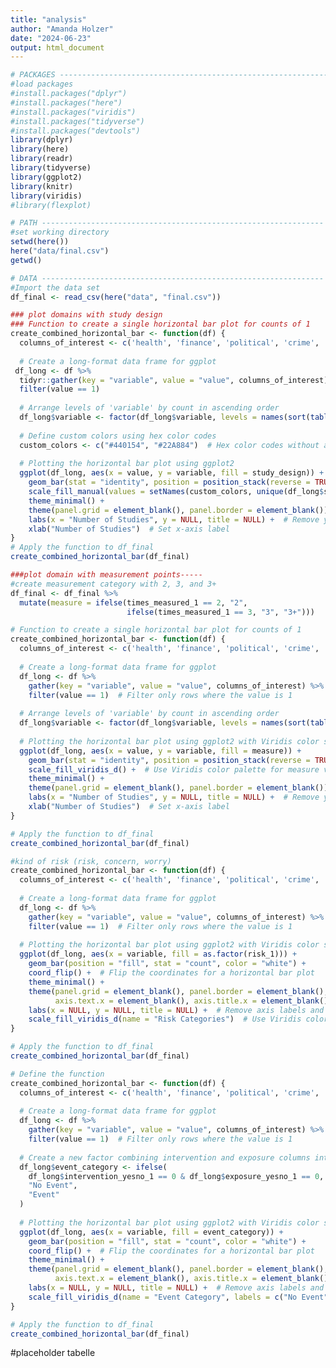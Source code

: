 ```yaml
---
title: "analysis"
author: "Amanda Holzer"
date: "2024-06-23"
output: html_document
---
```


```r
# PACKAGES ---------------------------------------------------------------
#load packages 
#install.packages("dplyr")
#install.packages("here")
#install.packages("viridis")
#install.packages("tidyverse")
#install.packages("devtools")
library(dplyr)
library(here)
library(readr)
library(tidyverse)
library(ggplot2)
library(knitr)
library(viridis)
#library(flexplot)

# PATH ---------------------------------------------------------------
#set working directory
setwd(here())
here("data/final.csv")
getwd()

# DATA ---------------------------------------------------------------
#Import the data set
df_final <- read_csv(here("data", "final.csv"))
```

```r
### plot domains with study design
### Function to create a single horizontal bar plot for counts of 1
create_combined_horizontal_bar <- function(df) {
  columns_of_interest <- c('health', 'finance', 'political', 'crime', 'nature', 'nuclear', 'social')
  
  # Create a long-format data frame for ggplot
 df_long <- df %>%
  tidyr::gather(key = "variable", value = "value", columns_of_interest) %>%
  filter(value == 1)
  
  # Arrange levels of 'variable' by count in ascending order
  df_long$variable <- factor(df_long$variable, levels = names(sort(table(df_long$variable), decreasing = FALSE)))
  
  # Define custom colors using hex color codes
  custom_colors <- c("#440154", "#22A884")  # Hex color codes without alpha
  
  # Plotting the horizontal bar plot using ggplot2
  ggplot(df_long, aes(x = value, y = variable, fill = study_design)) +
    geom_bar(stat = "identity", position = position_stack(reverse = TRUE), color = NA) +  # Reverse the stacking order
    scale_fill_manual(values = setNames(custom_colors, unique(df_long$study_design))) +  # Apply custom colors to study_design levels
    theme_minimal() +
    theme(panel.grid = element_blank(), panel.border = element_blank()) +  # Remove grid lines and borders
    labs(x = "Number of Studies", y = NULL, title = NULL) +  # Remove y-axis label and title
    xlab("Number of Studies")  # Set x-axis label
}
# Apply the function to df_final
create_combined_horizontal_bar(df_final)
```



```r
###plot domain with measurement points-----
#create measurement category with 2, 3, and 3+
df_final <- df_final %>%
  mutate(measure = ifelse(times_measured_1 == 2, "2",
                          ifelse(times_measured_1 == 3, "3", "3+")))

# Function to create a single horizontal bar plot for counts of 1
create_combined_horizontal_bar <- function(df) {
  columns_of_interest <- c('health', 'finance', 'political', 'crime', 'nature', 'nuclear', 'social')
  
  # Create a long-format data frame for ggplot
  df_long <- df %>%
    gather(key = "variable", value = "value", columns_of_interest) %>%
    filter(value == 1)  # Filter only rows where the value is 1
  
  # Arrange levels of 'variable' by count in ascending order
  df_long$variable <- factor(df_long$variable, levels = names(sort(table(df_long$variable), decreasing = FALSE)))
  
  # Plotting the horizontal bar plot using ggplot2 with Viridis color scale
  ggplot(df_long, aes(x = value, y = variable, fill = measure)) +
    geom_bar(stat = "identity", position = position_stack(reverse = TRUE), color = NA) +  # Reverse the stacking order
    scale_fill_viridis_d() +  # Use Viridis color palette for measure variable
    theme_minimal() +
    theme(panel.grid = element_blank(), panel.border = element_blank()) +  # Remove grid lines and borders
    labs(x = "Number of Studies", y = NULL, title = NULL) +  # Remove y-axis label and title
    xlab("Number of Studies")  # Set x-axis label
}

# Apply the function to df_final
create_combined_horizontal_bar(df_final)


```



```r
#kind of risk (risk, concern, worry)
create_combined_horizontal_bar <- function(df) {
  columns_of_interest <- c('health', 'finance', 'political', 'crime', 'nature', 'nuclear', 'social')
  
  # Create a long-format data frame for ggplot
  df_long <- df %>%
    gather(key = "variable", value = "value", columns_of_interest) %>%
    filter(value == 1)  # Filter only rows where the value is 1
  
  # Plotting the horizontal bar plot using ggplot2 with Viridis color scale
  ggplot(df_long, aes(x = variable, fill = as.factor(risk_1))) +
    geom_bar(position = "fill", stat = "count", color = "white") +
    coord_flip() +  # Flip the coordinates for a horizontal bar plot
    theme_minimal() +
    theme(panel.grid = element_blank(), panel.border = element_blank(),
          axis.text.x = element_blank(), axis.title.x = element_blank()) +  # Remove x-axis labels and title
    labs(x = NULL, y = NULL, title = NULL) +  # Remove axis labels and change title
    scale_fill_viridis_d(name = "Risk Categories")  # Use Viridis color palette and customize legend title
}

# Apply the function to df_final
create_combined_horizontal_bar(df_final)
```




```r

# Define the function
create_combined_horizontal_bar <- function(df) {
  columns_of_interest <- c('health', 'finance', 'political', 'crime', 'nature', 'nuclear', 'social')
  
  # Create a long-format data frame for ggplot
  df_long <- df %>%
    gather(key = "variable", value = "value", columns_of_interest) %>%
    filter(value == 1)  # Filter only rows where the value is 1
  
  # Create a new factor combining intervention and exposure columns into "event" and "no event"
  df_long$event_category <- ifelse(
    df_long$intervention_yesno_1 == 0 & df_long$exposure_yesno_1 == 0, 
    "No Event", 
    "Event"
  )
  
  # Plotting the horizontal bar plot using ggplot2 with Viridis color scale
  ggplot(df_long, aes(x = variable, fill = event_category)) +
    geom_bar(position = "fill", stat = "count", color = "white") +
    coord_flip() +  # Flip the coordinates for a horizontal bar plot
    theme_minimal() +
    theme(panel.grid = element_blank(), panel.border = element_blank(),
          axis.text.x = element_blank(), axis.title.x = element_blank()) +  # Remove x-axis labels and title
    labs(x = NULL, y = NULL, title = NULL) +  # Remove axis labels and change title
    scale_fill_viridis_d(name = "Event Category", labels = c("No Event", "Event"))  # Use Viridis color palette and customize legend title
}

# Apply the function to df_final
create_combined_horizontal_bar(df_final)

```



#placeholder tabelle
```r

```

